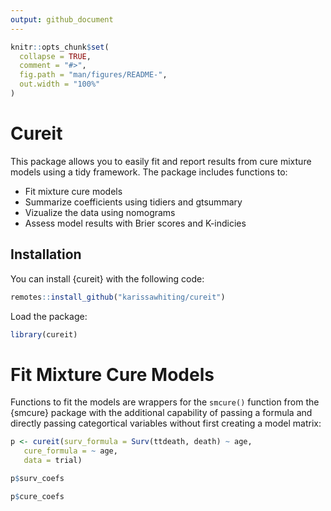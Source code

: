 ```yaml
---
output: github_document
---
```


<!-- README.md is generated from README.Rmd. Please edit that file -->

```r
knitr::opts_chunk$set(
  collapse = TRUE,
  comment = "#>",
  fig.path = "man/figures/README-",
  out.width = "100%"
)
```

# Cureit

<!-- badges: start -->
<!-- badges: end -->

This package allows you to easily fit and report results from cure mixture models using a tidy framework. The package includes functions to:

- Fit mixture cure models 
- Summarize coefficients using tidiers and gtsummary
- Vizualize the data using nomograms
- Assess model results with Brier scores and K-indicies

## Installation

You can install {cureit} with the following code:

```r
remotes::install_github("karissawhiting/cureit")
```

Load the package:

```r
library(cureit)
```

# Fit Mixture Cure Models

Functions to fit the models are wrappers for the `smcure()` function from the {smcure} package with the additional capability of passing a formula and directly passing categortical variables without first creating a model matrix:

```r
p <- cureit(surv_formula = Surv(ttdeath, death) ~ age,
   cure_formula = ~ age,
   data = trial)

p$surv_coefs

p$cure_coefs
```





